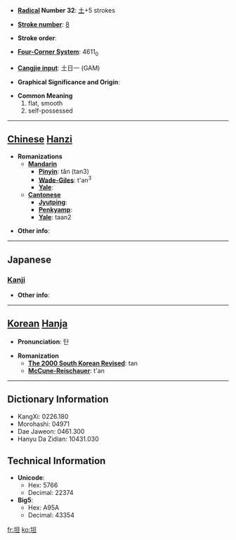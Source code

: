 * '''[[Wiktionary:Chinese radical index| Radical]] Number 32''': [[Wiktionary:Chinese radical index 土|土]]+5 strokes

* '''[[Wiktionary:Chinese total strokes index|Stroke number]]''': [[Wiktionary:Chinese total strokes index 8|8]]

* '''Stroke order''': 

* '''[[Wiktionary:Chinese four corner index|Four-Corner System]]''': 4611<sub>0</sub>

* '''[[Wiktionary:Chinese Cangjie index|Cangjie input]]''': 土日一 (GAM)

* '''Graphical Significance and Origin''': 

* '''Common Meaning'''
*#flat, smooth
*# self-possessed


----

== [[Chinese]] [[Hanzi]] ==

* '''Romanizations'''
** '''[[Mandarin]]'''
*** '''[[Pinyin]]''': tǎn (tan3)
*** '''[[Wade-Giles]]''': t'an<sup>3</sup>
*** '''[[Yale]]''': 
** '''[[Cantonese]]'''
*** '''[[Jyutping]]''':
*** '''[[Penkyamp]]''': 
*** '''[[Yale]]''': taan2

* '''Other info''': 

----

==Japanese==
===[[Kanji]]===
{{kanji|on readings=[[たん]] (tan)
|kun readings=[[たいら]] (taira)
}}

* '''Other info''':  

----

== [[Korean]] [[Hanja]] ==

* '''Pronunciation''': 탄

* '''Romanization'''
** '''[[The 2000 South Korean Revised Romanization|The 2000 South Korean Revised]]''': tan
** '''[[McCune-Reischauer]]''': t'an

----

== Dictionary Information ==

* KangXi: 0226.180
* Morohashi: 04971
* Dae Jaweon: 0461.300
* Hanyu Da Zidian: 10431.030

== Technical Information ==

* '''Unicode''':
** Hex: 5766
** Decimal: 22374
* '''Big5''':
** Hex: A95A
** Decimal: 43354

[[fr:坦]]
[[ko:坦]]